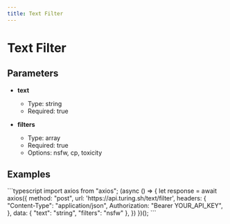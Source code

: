 ```yaml
---
title: Text Filter
---
```


# Text Filter

## Parameters


- **text**
  - Type: string
  - Required: true

- **filters**
  - Type: array
  - Required: true
  - Options: nsfw, cp, toxicity

## Examples

<CodeGroup title="Text Filter example">
  ```typescript
  import axios from "axios";
  (async () => {
    let response = await axios({
      method: "post",
      url: 'https://api.turing.sh/text/filter',
      headers: {
        "Content-Type": "application/json",
        Authorization: "Bearer YOUR_API_KEY",
      },
      data: {
  "text": "string",
  "filters": "nsfw"
},
    })
  })();
  ```
</CodeGroup>